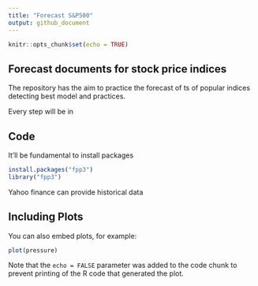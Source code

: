 ```yaml
---
title: "Forecast S&P500"
output: github_document
---
```


```r
knitr::opts_chunk$set(echo = TRUE)
```

## Forecast documents for stock price indices

The repository has the aim to practice the forecast of ts of popular indices detecting best model and practices.

Every step will be in

## Code

It'll be fundamental to install packages

```r
install.packages("fpp3")
library("fpp3")
```

Yahoo finance can provide historical data

## Including Plots

You can also embed plots, for example:

```r
plot(pressure)
```

Note that the `echo = FALSE` parameter was added to the code chunk to prevent printing of the R code that generated the plot.
